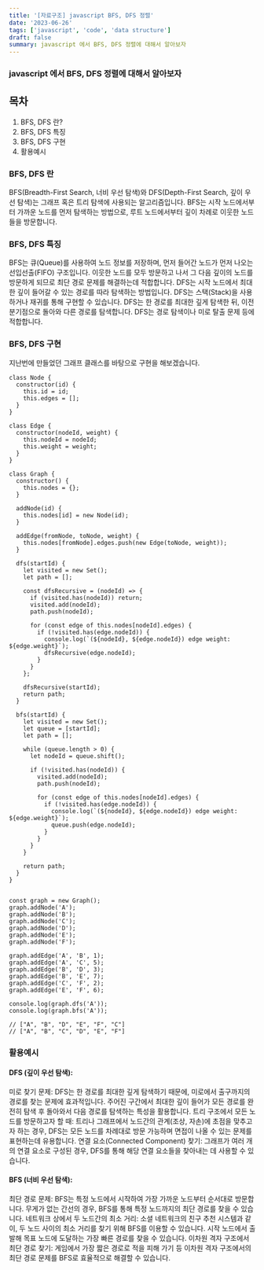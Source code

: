```yaml
---
title: '[자료구조] javascript BFS, DFS 정렬'
date: '2023-06-26'
tags: ['javascript', 'code', 'data structure']
draft: false
summary: javascript 에서 BFS, DFS 정렬에 대해서 알아보자
---
```


### javascript 에서 BFS, DFS 정렬에 대해서 알아보자 

## 목차
1. BFS, DFS 란?
2. BFS, DFS 특징
3. BFS, DFS 구현
4. 활용예시

### BFS, DFS 란

BFS(Breadth-First Search, 너비 우선 탐색)와 DFS(Depth-First Search, 깊이 우선 탐색)는 그래프 혹은 트리 탐색에 사용되는 알고리즘입니다. BFS는 시작 노드에서부터 가까운 노드를 먼저 탐색하는 방법으로, 루트 노드에서부터 깊이 차례로 이웃한 노드들을 방문합니다.

### BFS, DFS 특징

BFS는 큐(Queue)를 사용하여 노드 정보를 저장하며, 먼저 들어간 노드가 먼저 나오는 선입선출(FIFO) 구조입니다. 이웃한 노드를 모두 방문하고 나서 그 다음 깊이의 노드를 방문하게 되므로 최단 경로 문제를 해결하는데 적합합니다. DFS는 시작 노드에서 최대한 깊이 들어갈 수 있는 경로를 따라 탐색하는 방법입니다. DFS는 스택(Stack)을 사용하거나 재귀를 통해 구현할 수 있습니다. DFS는 한 경로를 최대한 깊게 탐색한 뒤, 이전 분기점으로 돌아와 다른 경로를 탐색합니다. DFS는 경로 탐색이나 미로 탈출 문제 등에 적합합니다.

### BFS, DFS 구현

지난번에 만들었던 그래프 클래스를 바탕으로 구현을 해보겠습니다.

```tsx
class Node {
  constructor(id) {
    this.id = id;
    this.edges = [];
  }
}

class Edge {
  constructor(nodeId, weight) {
    this.nodeId = nodeId;
    this.weight = weight;
  }
}

class Graph {
  constructor() {
    this.nodes = {};
  }

  addNode(id) {
    this.nodes[id] = new Node(id);
  }

  addEdge(fromNode, toNode, weight) {
    this.nodes[fromNode].edges.push(new Edge(toNode, weight));
  }

  dfs(startId) {
    let visited = new Set();
    let path = [];

    const dfsRecursive = (nodeId) => {
      if (visited.has(nodeId)) return;
      visited.add(nodeId);
      path.push(nodeId);

      for (const edge of this.nodes[nodeId].edges) {
        if (!visited.has(edge.nodeId)) {
          console.log(`(${nodeId}, ${edge.nodeId}) edge weight: ${edge.weight}`);
          dfsRecursive(edge.nodeId);
        }
      }
    };

    dfsRecursive(startId);
    return path;
  }
  
  bfs(startId) {
    let visited = new Set();
    let queue = [startId];
    let path = [];

    while (queue.length > 0) {
      let nodeId = queue.shift();

      if (!visited.has(nodeId)) {
        visited.add(nodeId);
        path.push(nodeId);

        for (const edge of this.nodes[nodeId].edges) {
          if (!visited.has(edge.nodeId)) {
            console.log(`(${nodeId}, ${edge.nodeId}) edge weight: ${edge.weight}`);
            queue.push(edge.nodeId);
          }
        }
      }
    }

    return path;
  }
}


const graph = new Graph();
graph.addNode('A');
graph.addNode('B');
graph.addNode('C');
graph.addNode('D');
graph.addNode('E');
graph.addNode('F');

graph.addEdge('A', 'B', 1);
graph.addEdge('A', 'C', 5);
graph.addEdge('B', 'D', 3);
graph.addEdge('B', 'E', 7);
graph.addEdge('C', 'F', 2);
graph.addEdge('E', 'F', 6);

console.log(graph.dfs('A'));
console.log(graph.bfs('A'));

// ["A", "B", "D", "E", "F", "C"]
// ["A", "B", "C", "D", "E", "F"]
```

### 활용예시

#### DFS (깊이 우선 탐색):

미로 찾기 문제: DFS는 한 경로를 최대한 깊게 탐색하기 때문에, 미로에서 출구까지의 경로를 찾는 문제에 효과적입니다. 주어진 구간에서 최대한 깊이 들어가 모든 경로를 완전히 탐색 후 돌아와서 다음 경로를 탐색하는 특성을 활용합니다.
트리 구조에서 모든 노드를 방문하고자 할 때: 트리나 그래프에서 노드간의 관계(조상, 자손)에 초점을 맞추고자 하는 경우, DFS는 모든 노드를 차례대로 방문 가능하며 면접이 나올 수 있는 문제를 표현하는데 유용합니다.
연결 요소(Connected Component) 찾기: 그래프가 여러 개의 연결 요소로 구성된 경우, DFS를 통해 해당 연결 요소들을 찾아내는 데 사용할 수 있습니다.

#### BFS (너비 우선 탐색):

최단 경로 문제: BFS는 특정 노드에서 시작하여 가장 가까운 노드부터 순서대로 방문합니다. 무게가 없는 간선의 경우, BFS를 통해 특정 노드까지의 최단 경로를 찾을 수 있습니다.
네트워크 상에서 두 노드간의 최소 거리: 소셜 네트워크의 친구 추천 시스템과 같이, 두 노드 사이의 최소 거리를 찾기 위해 BFS를 이용할 수 있습니다. 시작 노드에서 출발해 목표 노드에 도달하는 가장 빠른 경로를 찾을 수 있습니다.
이차원 격자 구조에서 최단 경로 찾기: 게임에서 가장 짧은 경로로 적을 피해 가기 등 이차원 격자 구조에서의 최단 경로 문제를 BFS로 효율적으로 해결할 수 있습니다.


